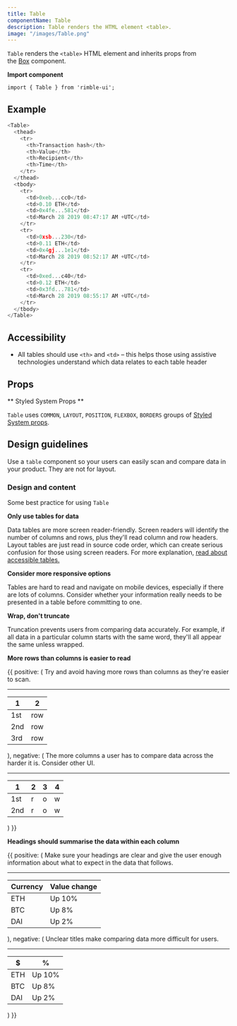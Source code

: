 ```yaml
---
title: Table
componentName: Table
description: Table renders the HTML element <table>.
image: "/images/Table.png"
---
```


`Table` renders the `<table>` HTML element and inherits props from the [Box](/components/rimble-ui/Box) component.

**Import component**

```
import { Table } from 'rimble-ui';
```

## Example

```js is=react-live
<Table>
  <thead>
    <tr>
      <th>Transaction hash</th>
      <th>Value</th>
      <th>Recipient</th>
      <th>Time</th>
    </tr>
  </thead>
  <tbody>
    <tr>
      <td>0xeb...cc0</td>
      <td>0.10 ETH</td>
      <td>0x4fe...581</td>
      <td>March 28 2019 08:47:17 AM +UTC</td>
    </tr>
    <tr>
      <td>0xsb...230</td>
      <td>0.11 ETH</td>
      <td>0x4gj...1e1</td>
      <td>March 28 2019 08:52:17 AM +UTC</td>
    </tr>
    <tr>
      <td>0xed...c40</td>
      <td>0.12 ETH</td>
      <td>0x3fd...781</td>
      <td>March 28 2019 08:55:17 AM +UTC</td>
    </tr>
  </tbody>
</Table>
```

## Accessibility

- All tables should use `<th>` and `<td>` – this helps those using assistive technologies understand which data relates to each table header

## Props

<PropsTable propMetaData={props.propMetaData} />

** Styled System Props **

`Table` uses `COMMON`, `LAYOUT`, `POSITION`, `FLEXBOX`, `BORDERS` groups of [Styled System props](/components/rimble-ui/system-props).

## Design guidelines

Use a `table` component so your users can easily scan and compare data in your product. They are not for layout.

### Design and content

Some best practice for using `Table`

**Only use tables for data**

Data tables are more screen reader-friendly. Screen readers will identify the number of columns and rows, plus they'll read column and row headers. Layout tables are just read in source code order, which can create serious confusion for those using screen readers. For more explanation, [read about accessible tables.](https://webaim.org/techniques/tables/)

**Consider more responsive options**

Tables are hard to read and navigate on mobile devices, especially if there are lots of columns. Consider whether your information really needs to be presented in a table before committing to one.

**Wrap, don't truncate**

Truncation prevents users from comparing data accurately. For example, if all data in a particular column starts with the same word, they'll all appear the same unless wrapped.

**More rows than columns is easier to read**

<DoDont>
  {{
    positive: (
      <Box>
        <Text
          fontSize={1}
          mb={3}
        >
           Try and avoid having more rows than columns as they're easier to scan.
        </Text>
        <hr color="#f4f4f4"/>
        <Table mt={3}>
          <thead>
            <tr>
              <th>1</th>
              <th>2</th>
            </tr>
          </thead>
          <tbody>
            <tr>
              <td>1st</td>
              <td>row</td>
            </tr>
            <tr>
              <td>2nd</td>
              <td>row</td>
            </tr>
            <tr>
              <td>3rd</td>
              <td>row</td>
            </tr>
          </tbody>
        </Table>
      </Box>
    ),
    negative: (
      <Box>
        <Text
          fontSize={1}
          mb={3}
        >
           The more columns a user has to compare data across the harder it is. Consider other UI.
        </Text>
        <hr color="#f4f4f4"/>
        <Table mt={3}>
          <thead>
            <tr>
              <th>1</th>
              <th>2</th>
              <th>3</th>
              <th>4</th>
            </tr>
          </thead>
          <tbody>
            <tr>
              <td>1st</td>
              <td>r</td>
              <td>o</td>
              <td>w</td>
            </tr>
            <tr>
              <td>2nd</td>
              <td>r</td>
              <td>o</td>
              <td>w</td>
            </tr>
          </tbody>
        </Table>
      </Box>
    )
  }}
</DoDont>

**Headings should summarise the data within each column**

<DoDont>
  {{
    positive: (
      <Box>
        <Text
          fontSize={1}
          mb={3}
        >
          Make sure your headings are clear and give the user enough information about what to expect in the data that follows.
        </Text>
        <hr color="#f4f4f4"/>
        <Table mt={3}>
          <thead>
            <tr>
              <th>Currency</th>
              <th>Value change</th>
            </tr>
          </thead>
          <tbody>
            <tr>
              <td>ETH</td>
              <td>Up 10%</td>
            </tr>
            <tr>
              <td>BTC</td>
              <td>Up 8%</td>
            </tr>
            <tr>
              <td>DAI</td>
              <td>Up 2%</td>
            </tr>
          </tbody>
        </Table>
      </Box>
    ),
    negative: (
      <Box>
        <Text
          fontSize={1}
          mb={3}
        >
          Unclear titles make comparing data more difficult for users.
        </Text>
        <hr color="#f4f4f4"/>
        <Table mt={3}>
          <thead>
            <tr>
              <th>$</th>
              <th>%</th>
            </tr>
          </thead>
          <tbody>
            <tr>
              <td>ETH</td>
              <td>Up 10%</td>
            </tr>
            <tr>
              <td>BTC</td>
              <td>Up 8%</td>
            </tr>
            <tr>
              <td>DAI</td>
              <td>Up 2%</td>
            </tr>
          </tbody>
        </Table>
      </Box>
    )
  }}
</DoDont>
